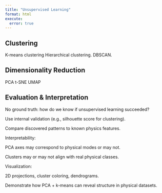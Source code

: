 ```yaml
---
title: "Unsupervised Learning"
format: html
execute:
  error: true
---
```




## Clustering
K-means clustering
Hierarchical clustering.
DBSCAN.


## Dimensionality Reduction
PCA
t-SNE
UMAP

## Evaluation & Interpretation

No ground truth: how do we know if unsupervised learning succeeded?

Use internal validation (e.g., silhouette score for clustering).

Compare discovered patterns to known physics features.

Interpretability:

PCA axes may correspond to physical modes or may not.

Clusters may or may not align with real physical classes.

Visualization:

2D projections, cluster coloring, dendrograms.

Demonstrate how PCA + k-means can reveal structure in physical datasets.